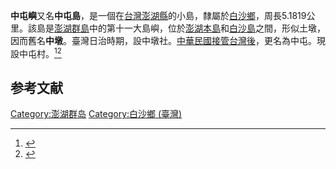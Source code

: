 {{expand|time=2015-06-27T10:51:28+00:00}}
{{Infobox islands
| name             = 中屯嶼
| native name link = 
| native_name_lang = 
| image name       = 
| image size       = 
| image caption    = 
| image alt        = 
| locator map      =  {{澎湖群島主要島嶼位置圖}}
| map              = Taiwan
| map_alt          = 
| map_width        = 
| map_caption      = 
| map_relief       = 
| map_mark         = 
| map_mark_width   = 7
| label            = 
| label_position   = 
| coordinates      = {{coord|23|36|55.80|N|119|36|24.67|E|type:isle|display=inline,title}}
| location         = [[東亞|東亞]]
| archipelago      = [[澎湖群島|澎湖群島]]
| waterbody        = [[臺灣海峽|臺灣海峽]]
| total islands    = 
| major islands    = 
| area km2         = 
| length km        = 
| width km         = 
| coastline km     = 
| elevation m      = 
| highest mount    = 
| country          = {{ROC-TW}}
| country admin divisions title 1    = [[縣_(中華民國)|縣]]
| country admin divisions 1          = [[澎湖縣|澎湖縣]]
| country admin divisions title 2    = [[鄉_(中華民國)|鄉]]
| country admin divisions 2          = [[白沙鄉_(台灣)|白沙鄉]]
| country largest city               = 
| country capital and largest city   = 
| demonym          = 
| population       = 
| population as of = 
| population footnotes = 
| density km2      = 
| ethnic groups    = 
}}
'''中屯嶼'''又名'''中屯島'''，是一個在[[臺灣地區|台灣]][[澎湖縣|澎湖縣]]的小島，隸屬於[[白沙鄉_(台灣)|白沙鄉]]，周長5.1819公里。該島是[[澎湖群島|澎湖群島]]中的第十一大島嶼，位於[[澎湖本島|澎湖本島]]和[[白沙島_(澎湖)|白沙島]]之間，形似土墩，因而舊名'''中墩'''。臺灣日治時期，設中墩社。[[臺灣戰後時期|中華民國接管台灣後]]，更名為中屯。現設中屯村。<ref>{{cite book|title=澎湖縣誌|author=張默予|year=1971|publisher=澎湖縣文獻委員會}}</ref><ref>{{cite book|title=台灣大風景區|author=施再滿|publisher=野外雜誌社|year=1981}}</ref>

==参考文献==
{{reflist}}

{{中華民國島嶼}}
[[Category:澎湖群岛|Category:澎湖群岛]]
[[Category:白沙鄉_(臺灣)|Category:白沙鄉 (臺灣)]]